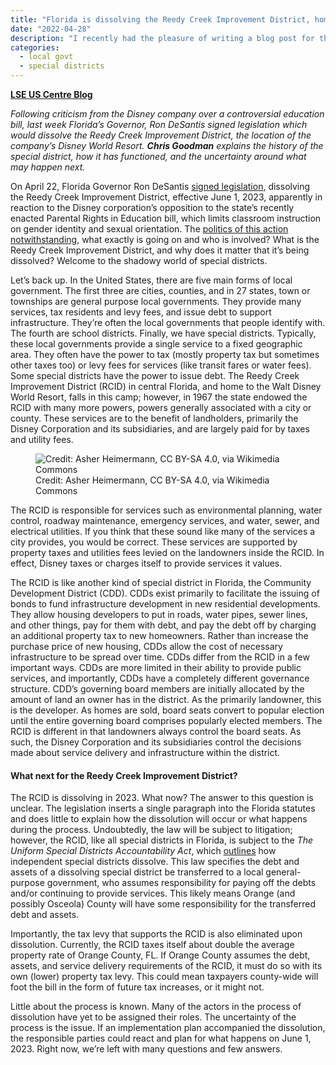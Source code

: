 ```yaml
---
title: "Florida is dissolving the Reedy Creek Improvement District, home of Disney World. What happens next is anyone’s guess."
date: "2022-04-28"
description: "I recently had the pleasure of writing a blog post for the London School of Economic’s US Centre Blog. It covers a recent controversy about the Reedy Creek Improvement District -- something I have a somewhat unique perspective on as a scholar of local governments and, in particular, special districts. See below for the full text of the post as well as a link to the original."
categories:
  - local govt
  - special districts
---
```


[**LSE US Centre Blog**](https://blogs.lse.ac.uk/usappblog/2022/04/27/florida-is-dissolving-the-reedy-creek-improvement-district-home-of-disney-world-what-happens-next-is-anyones-guess/)

*Following criticism from the Disney company over a controversial education bill, last week Florida's Governor, Ron DeSantis signed legislation which would dissolve the Reedy Creek Improvement District, the location of the company's Disney World Resort. **Chris Goodman** explains the history of the special district, how it has functioned, and the uncertainty around what may happen next.*

On April 22, Florida Governor Ron DeSantis [signed legislation](https://www.sun-sentinel.com/news/politics/os-ne-disney-reedy-creek-bill-signed-20220422-3ijuuhs5wra6vcbmy4qhpqp6gy-story.html), dissolving the Reedy Creek Improvement District, effective June 1, 2023, apparently in reaction to the Disney corporation’s opposition to the state’s recently enacted Parental Rights in Education bill, which limits classroom instruction on gender identity and sexual orientation. The [politics of this action notwithstanding](https://www.washingtonpost.com/travel/2022/04/22/florida-disney-reedy-creek-desantis/), what exactly is going on and who is involved? What is the Reedy Creek Improvement District, and why does it matter that it’s being dissolved? Welcome to the shadowy world of special districts.

Let’s back up. In the United States, there are five main forms of local government. The first three are cities, counties, and in 27 states, town or townships are general purpose local governments. They provide many services, tax residents and levy fees, and issue debt to support infrastructure. They’re often the local governments that people identify with. The fourth are school districts. Finally, we have special districts. Typically, these local governments provide a single service to a fixed geographic area. They often have the power to tax (mostly property tax but sometimes other taxes too) or levy fees for services (like transit fares or water fees). Some special districts have the power to issue debt. The Reedy Creek Improvement District (RCID) in central Florida, and home to the Walt Disney World Resort, falls in this camp; however, in 1967 the state endowed the RCID with many more powers, powers generally associated with a city or county. These services are to the benefit of landholders, primarily the Disney Corporation and its subsidiaries, and are largely paid for by taxes and utility fees.

![Credit: Asher Heimermann, CC BY-SA 4.0, via Wikimedia Commons](https://blogsmedia.lse.ac.uk/blogs.dir/58/files/2022/04/New-blog-image-test-3.png){fig-align="center"}

The RCID is responsible for services such as environmental planning, water control, roadway maintenance, emergency services, and water, sewer, and electrical utilities. If you think that these sound like many of the services a city provides, you would be correct. These services are supported by property taxes and utilities fees levied on the landowners inside the RCID. In effect, Disney taxes or charges itself to provide services it values.

The RCID is like another kind of special district in Florida, the Community Development District (CDD). CDDs exist primarily to facilitate the issuing of bonds to fund infrastructure development in new residential developments. They allow housing developers to put in roads, water pipes, sewer lines, and other things, pay for them with debt, and pay the debt off by charging an additional property tax to new homeowners. Rather than increase the purchase price of new housing, CDDs allow the cost of necessary infrastructure to be spread over time. CDDs differ from the RCID in a few important ways. CDDs are more limited in their ability to provide public services, and importantly, CDDs have a completely different governance structure. CDD’s governing board members are initially allocated by the amount of land an owner has in the district. As the primarily landowner, this is the developer. As homes are sold, board seats convert to popular election until the entire governing board comprises popularly elected members. The RCID is different in that landowners always control the board seats. As such, the Disney Corporation and its subsidiaries control the decisions made about service delivery and infrastructure within the district.

#### What next for the Reedy Creek Improvement District?

The RCID is dissolving in 2023. What now? The answer to this question is unclear. The legislation inserts a single paragraph into the Florida statutes and does little to explain how the dissolution will occur or what happens during the process. Undoubtedly, the law will be subject to litigation; however, the RCID, like all special districts in Florida, is subject to the *The Uniform Special Districts Accountability Act*, which [outlines](http://www.leg.state.fl.us/statutes/index.cfm?App_mode=Display_Statute&Search_String=&URL=0100-0199/0189/Sections/0189.072.html) how independent special districts dissolve. This law specifies the debt and assets of a dissolving special district be transferred to a local general-purpose government, who assumes responsibility for paying off the debts and/or continuing to provide services. This likely means Orange (and possibly Osceola) County will have some responsibility for the transferred debt and assets.

Importantly, the tax levy that supports the RCID is also eliminated upon dissolution. Currently, the RCID taxes itself about double the average property rate of Orange County, FL. If Orange County assumes the debt, assets, and service delivery requirements of the RCID, it must do so with its own (lower) property tax levy. This could mean taxpayers county-wide will foot the bill in the form of future tax increases, or it might not.

Little about the process is known. Many of the actors in the process of dissolution have yet to be assigned their roles. The uncertainty of the process is the issue. If an implementation plan accompanied the dissolution, the responsible parties could react and plan for what happens on June 1, 2023. Right now, we’re left with many questions and few answers.